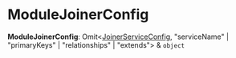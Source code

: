 
# ModuleJoinerConfig

 **ModuleJoinerConfig**: Omit&#60;[JoinerServiceConfig](../../interfaces/workflows.JoinerServiceConfig/page.mdx), "serviceName" \| "primaryKeys" \| "relationships" \| "extends"&#62; & `object`
